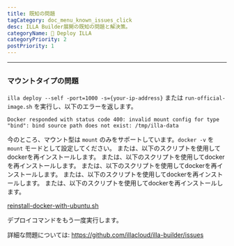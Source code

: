 ```yaml
---
title: 既知の問題
tagCategory: doc_menu_known_issues_click
desc: ILLA Builder展開の既知の問題と解決策。
categoryName: 👷 Deploy ILLA
categoryPriority: 2
postPriority: 1
---
```


* * *

## <h2 hidden>既知の問題</h2>

### マウントタイプの問題

`illa deploy --self -port=1000 -s={your-ip-address}` または `run-official-image.sh` を実行し、以下のエラーを返します。

`Docker responded with status code 400: invalid mount config for type "bind": bind source path does not exist: /tmp/illa-data`

今のところ、マウント型は `mount` のみをサポートしています。`docker -v` を `mount` モードとして設定してください。 または、以下のスクリプトを使用してdockerを再インストールします。 または、以下のスクリプトを使用してdockerを再インストールします。 または、以下のスクリプトを使用してdockerを再インストールします。 または、以下のスクリプトを使用してdockerを再インストールします。 または、以下のスクリプトを使用してdockerを再インストールします。

[reinstall-docker-with-ubuntu.sh](https://github.com/illacloud/deploy-illa-manually/blob/main/utils/reinstall-docker-with-ubuntu.sh)

デプロイコマンドをもう一度実行します。

詳細な問題については: https://github.com/illacloud/illa-builder/issues
